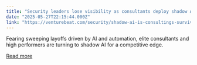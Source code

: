 ```yaml
---
title: "Security leaders lose visibility as consultants deploy shadow AI copilots to stay employed"
date: "2025-05-27T22:15:44.000Z"
link: "https://venturebeat.com/security/shadow-ai-is-consultings-survival-strategy-in-the-genai-era/"
---
```


Fearing sweeping layoffs driven by AI and automation, elite consultants and high performers are turning to shadow AI for a competitive edge.

[Read more](https://venturebeat.com/security/shadow-ai-is-consultings-survival-strategy-in-the-genai-era/)
